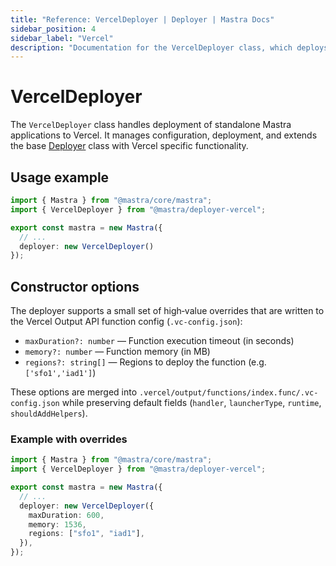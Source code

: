 ```yaml
---
title: "Reference: VercelDeployer | Deployer | Mastra Docs"
sidebar_position: 4
sidebar_label: "Vercel"
description: "Documentation for the VercelDeployer class, which deploys Mastra applications to Vercel."
---
```


# VercelDeployer

The `VercelDeployer` class handles deployment of standalone Mastra applications to Vercel. It manages configuration, deployment, and extends the base [Deployer](/reference/deployer/) class with Vercel specific functionality.

## Usage example

```typescript title="src/mastra/index.ts" showLineNumbers copy
import { Mastra } from "@mastra/core/mastra";
import { VercelDeployer } from "@mastra/deployer-vercel";

export const mastra = new Mastra({
  // ...
  deployer: new VercelDeployer()
});
```

## Constructor options

The deployer supports a small set of high‑value overrides that are written to the Vercel Output API function config (`.vc-config.json`):

- `maxDuration?: number` — Function execution timeout (in seconds)
- `memory?: number` — Function memory (in MB)
- `regions?: string[]` — Regions to deploy the function (e.g. `['sfo1','iad1']`)

These options are merged into `.vercel/output/functions/index.func/.vc-config.json` while preserving default fields (`handler`, `launcherType`, `runtime`, `shouldAddHelpers`).

### Example with overrides

```typescript title="src/mastra/index.ts" showLineNumbers copy
import { Mastra } from "@mastra/core/mastra";
import { VercelDeployer } from "@mastra/deployer-vercel";

export const mastra = new Mastra({
  // ...
  deployer: new VercelDeployer({
    maxDuration: 600,
    memory: 1536,
    regions: ["sfo1", "iad1"],
  }),
});
```